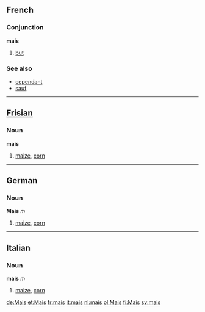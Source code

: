 ==French==
===Conjunction===
'''mais'''

# [[but]]

===See also===
*[[cependant]]
*[[sauf]]

----

==[[Frisian]]==
===Noun===
'''mais'''

# [[maize]], [[corn]]

----

==German==
===Noun===
'''Mais''' ''m''

# [[maize]], [[corn]]

----

==Italian==
===Noun===
'''mais''' ''m''

# [[maize]], [[corn]]

[[de:Mais]]
[[et:Mais]]
[[fr:mais]]
[[it:mais]]
[[nl:mais]]
[[pl:Mais]]
[[fi:Mais]]
[[sv:mais]]